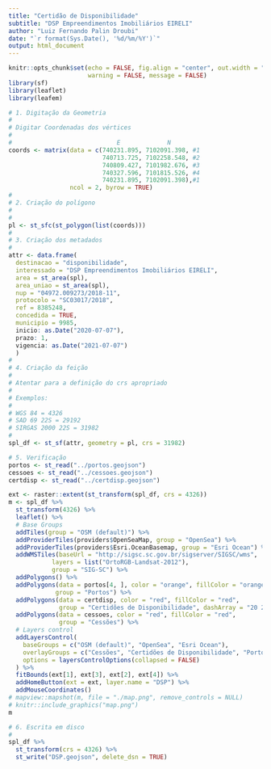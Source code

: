 ```yaml
---
title: "Certidão de Disponibilidade"
subtitle: "DSP Empreendimentos Imobiliários EIRELI"
author: "Luiz Fernando Palin Droubi"
date: "`r format(Sys.Date(), '%d/%m/%Y')`"
output: html_document
---
```


```r
knitr::opts_chunk$set(echo = FALSE, fig.align = "center", out.width = "100%",
                      warning = FALSE, message = FALSE)
library(sf)
library(leaflet)
library(leafem)
```


```r
# 1. Digitação da Geometria
#  
# Digitar Coordenadas dos vértices
#
#                             E             N
coords <- matrix(data = c(740231.895, 7102091.398, #1
                          740713.725, 7102258.548, #2
                          740809.427, 7101982.676, #3
                          740327.596, 7101815.526, #4
                          740231.895, 7102091.398),#1
                 ncol = 2, byrow = TRUE)
#
# 2. Criação do polígono
#
#
pl <- st_sfc(st_polygon(list(coords)))
#
# 3. Criação dos metadados  
#
attr <- data.frame(
  destinacao = "disponibilidade",
  interessado = "DSP Empreendimentos Imobiliários EIRELI",
  area = st_area(spl),
  area_uniao = st_area(spl),
  nup = "04972.009273/2018-11",
  protocolo = "SC03017/2018",
  ref = 8385248,
  concedida = TRUE,
  municipio = 9985,
  inicio: as.Date("2020-07-07"),
  prazo: 1,
  vigencia: as.Date("2021-07-07")
  )
#
# 4. Criação da feição
#
# Atentar para a definição do crs apropriado
#
# Exemplos:
#
# WGS 84 = 4326
# SAD 69 22S = 29192
# SIRGAS 2000 22S = 31982
#
spl_df <- st_sf(attr, geometry = pl, crs = 31982)
```


```r
# 5. Verificação
portos <- st_read("../portos.geojson")
cessoes <- st_read("../cessoes.geojson")
certdisp <- st_read("../certdisp.geojson")
```


```r
ext <- raster::extent(st_transform(spl_df, crs = 4326))
m <- spl_df %>%   
  st_transform(4326) %>%
  leaflet() %>%
  # Base Groups
  addTiles(group = "OSM (default)") %>%
  addProviderTiles(providers$OpenSeaMap, group = "OpenSea") %>%
  addProviderTiles(providers$Esri.OceanBasemap, group = "Esri Ocean") %>%
  addWMSTiles(baseUrl = "http://sigsc.sc.gov.br/sigserver/SIGSC/wms", 
            layers = list("OrtoRGB-Landsat-2012"),
            group = "SIG-SC") %>%
  addPolygons() %>%
  addPolygons(data = portos[4, ], color = "orange", fillColor = "orange", 
             group = "Portos") %>%
  addPolygons(data = certdisp, color = "red", fillColor = "red", 
              group = "Certidões de Disponibilidade", dashArray = "20 20") %>%
  addPolygons(data = cessoes, color = "red", fillColor = "red", 
              group = "Cessões") %>%
  # Layers control
  addLayersControl(
    baseGroups = c("OSM (default)", "OpenSea", "Esri Ocean"),
    overlayGroups = c("Cessões", "Certidões de Disponibilidade", "Portos"),
    options = layersControlOptions(collapsed = FALSE)
  ) %>%
  fitBounds(ext[1], ext[3], ext[2], ext[4]) %>%
  addHomeButton(ext = ext, layer.name = "DSP") %>%
  addMouseCoordinates()
# mapview::mapshot(m, file = "./map.png", remove_controls = NULL)
# knitr::include_graphics("map.png")
m
```

```r
# 6. Escrita em disco
#
spl_df %>%
  st_transform(crs = 4326) %>%
  st_write("DSP.geojson", delete_dsn = TRUE)
```